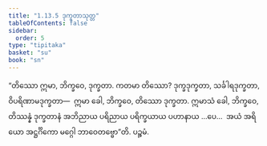 ```yaml
---
title: "1.13.5 ဒုက္ခတာသုတ္တ"
tableOfContents: false
sidebar:
  order: 5
type: "tipitaka"
basket: "su"
book: "sn"
---
```



<DynamicBreadcrumb />

<Division number="165" book="sn" e="ch" v="18" p="304">

<Paragraph number="318" book="sn">
“တိဿော ဣမာ, ဘိက္ခဝေ, ဒုက္ခတာ. ကတမာ တိဿော? ဒုက္ခဒုက္ခတာ, သင်္ခါရဒုက္ခတာ, ဝိပရိဏာမဒုက္ခတာ—  ဣမာ ခေါ, ဘိက္ခဝေ, တိဿော ဒုက္ခတာ. ဣမာသံ ခေါ, ဘိက္ခဝေ, တိဿန္နံ ဒုက္ခတာနံ အဘိညာယ ပရိညာယ ပရိက္ခယာယ ပဟာနာယ …ပေ…  အယံ အရိယော အဋ္ဌင်္ဂိကော မဂ္ဂေါ ဘာဝေတဗ္ဗော”တိ.

</Paragraph>
</Division>

<Paragraph number="319" type="center" book="sn">
ပဉ္စမံ.
</Paragraph>